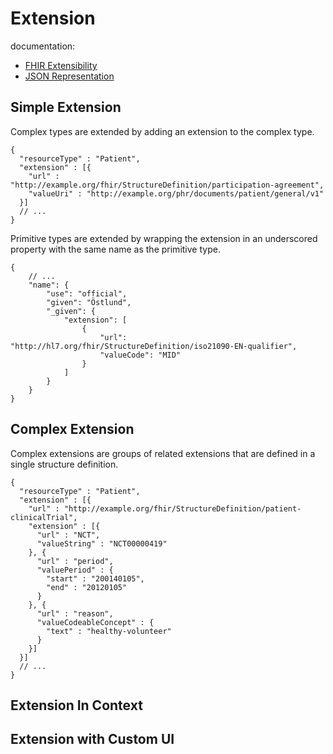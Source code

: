 

<Meta title="Components/Datatypes/Special Type/Extension/1. Overview"/>


# Extension

documentation:
* [FHIR Extensibility](http://hl7.org/fhir/extensibility.html)
* [JSON Representation](http://hl7.org/fhir/R5/json.html#primitive)

## Simple Extension

Complex types are extended by adding an extension to the complex type.

```json5
{
  "resourceType" : "Patient",
  "extension" : [{
    "url" : "http://example.org/fhir/StructureDefinition/participation-agreement",
    "valueUri" : "http://example.org/phr/documents/patient/general/v1"
  }]
  // ...
}
```

Primitive types are extended by wrapping the extension in an underscored property with the same name as the primitive type.

```json5
{
    // ...
    "name": {
        "use": "official",
        "given": "Östlund",
        "_given": {
            "extension": [
                {
                    "url": "http://hl7.org/fhir/StructureDefinition/iso21090-EN-qualifier",
                    "valueCode": "MID"
                }
            ]
        }
    }
}
```

## Complex Extension

Complex extensions are groups of related extensions that are defined in a single structure definition.

```json5
{
  "resourceType" : "Patient",
  "extension" : [{
    "url" : "http://example.org/fhir/StructureDefinition/patient-clinicalTrial",
    "extension" : [{
      "url" : "NCT",
      "valueString" : "NCT00000419"
    }, {
      "url" : "period",
      "valuePeriod" : {
        "start" : "200140105",
        "end" : "20120105"
      }
    }, {
      "url" : "reason",
      "valueCodeableConcept" : {
        "text" : "healthy-volunteer"
      }
    }]
  }]
  // ...
}
```

## Extension In Context

## Extension with Custom UI
